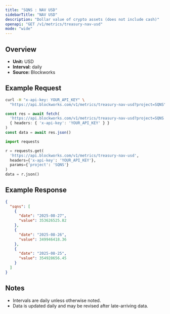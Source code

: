 ```yaml
---
title: "SQNS : NAV USD"
sidebarTitle: "NAV USD"
description: "Dollar value of crypto assets (does not include cash)"
openapi: "GET /v1/metrics/treasury-nav-usd"
mode: "wide"
---
```


## Overview

- **Unit:** USD
- **Interval:** daily
- **Source:** Blockworks

## Example Request

<CodeGroup>

```bash cURL
curl -H "x-api-key: YOUR_API_KEY" \
  "https://api.blockworks.com/v1/metrics/treasury-nav-usd?project=SQNS"
```

```typescript TypeScript
const res = await fetch(
  'https://api.blockworks.com/v1/metrics/treasury-nav-usd?project=SQNS',
  { headers: { 'x-api-key': 'YOUR_API_KEY' } }
)
const data = await res.json()
```

```python Python
import requests

r = requests.get(
  'https://api.blockworks.com/v1/metrics/treasury-nav-usd',
  headers={'x-api-key': 'YOUR_API_KEY'},
  params={'project': 'SQNS'}
)
data = r.json()
```

</CodeGroup>

## Example Response

```json
{
  "sqns": [
    {
      "date": "2025-08-27",
      "value": 353626525.82
    },
    {
      "date": "2025-08-26",
      "value": 349946418.36
    },
    {
      "date": "2025-08-25",
      "value": 354928656.45
    }
  ]
}
```

## Notes
- Intervals are daily unless otherwise noted.
- Data is updated daily and may be revised after late-arriving data.
